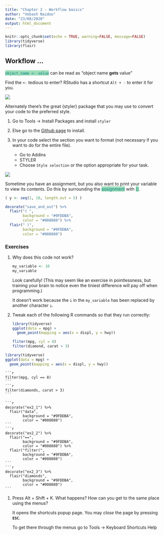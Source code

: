 ```yaml
---
title: "Chapter 2 - Workflow basics"
author: "Vebash Naidoo"
date: "23/08/2020"
output: html_document
---
```


```r
knitr::opts_chunk$set(echo = TRUE, warning=FALSE, message=FALSE)
library(tidyverse)
library(flair)
```

## Workflow ...

<span style="color: #008080;background-color:#9FDDBA">`object_name <- value`</span> can be read as "object name __gets__ value"

Find the `<-` tedious to enter? RStudio has a shortcut `Alt + -` to enter it for you.

<image src = assets/alt_enter.gif>

Alternately there's the great {styler} package that you may use to convert your code to the preferred style.

1. Go to Tools -> Install Packages and install `styler`
1. Else go to the [Github page](https://github.com/r-lib/styler) to install.
1. In your code select the section you want to format (not necessary if you want to do for the entire file).

    * Go to Addins
    * STYLER
    * Choose `Style selection` or the option appropriate for your task.
  
<image src = assets/styler.gif>  

Sometime you have an assignment, but you also want to print your variable to view its contents. Do this by surrounding the <span style="color: #008080;background-color:#9FDDBA">assignment</span> with <span style="color: #008080;background-color:#9FDDBA">()</span>.

```r
( y <- seq(1, 10, length.out = 5) ) 
```
```r
decorate("save_and_out") %>% 
  flair("( ",
        background = "#9FDDBA", 
        color = "#008080") %>% 
  flair(" )",
        background = "#9FDDBA", 
        color = "#008080")
```

### Exercises

1.  Why does this code not work?

    ```r
    my_variable <- 10
    my_varıable
    ```
    
    Look carefully! (This may seem like an exercise in pointlessness, but
    training your brain to notice even the tiniest difference will pay off
    when programming.)
    
    It doesn't work because the `i` in the `my_variable` has been replaced by another character `ı`.
    
1.  Tweak each of the following R commands so that they run correctly:

    ```r
    library(tidyverse)
    ggplot(dota = mpg) + 
      geom_point(mapping = aes(x = displ, y = hwy))
    
    fliter(mpg, cyl = 8)
    filter(diamond, carat > 3)
    ```    
    
  ```r
  library(tidyverse)
  ggplot(data = mpg) +
    geom_point(mapping = aes(x = displ, y = hwy))
  ```
    ```r
    filter(mpg, cyl == 8)
    ```
    ```r
    filter(diamonds, carat > 3)
    ```
    
    ```r
    decorate("ex2_1") %>% 
      flair("data", 
            background = "#9FDDBA", 
            color = "#008080")
    ```
    ```r
    decorate("ex2_2") %>% 
      flair("==", 
            background = "#9FDDBA", 
            color = "#008080") %>%       
      flair("filter(",
            background = "#9FDDBA", 
            color = "#008080")
    ```    
    ```r
    decorate("ex2_3") %>% 
      flair("diamonds",
            background = "#9FDDBA", 
            color = "#008080")      
    ```        
1.  Press Alt + Shift + K. What happens? How can you get to the same place
    using the menus?
    
    It opens the shortcuts popup page. You may _close_ the page 
    by pressing __`ESC`__. 
    
    To get there through the menus go to Tools -> Keyboard Shortcuts 
    Help